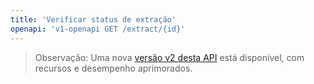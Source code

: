 ```yaml
---
title: 'Verificar status de extração'
openapi: 'v1-openapi GET /extract/{id}'
---
```


> Observação: Uma nova [versão v2 desta API](/pt-BR/api-reference/endpoint/extract-get) está disponível, com recursos e desempenho aprimorados.
